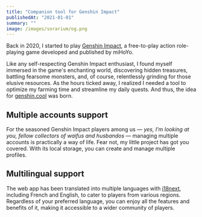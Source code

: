 ```yaml
---
title: "Companion tool for Genshin Impact"
publishedAt: "2021-01-01"
summary: ""
image: /images/sorarium/og.png
---
```


<Inner>

Back in 2020, I started to play [Genshin Impact](https://genshin.hoyoverse.com/fr/), a free-to-play action role-playing game developed and published by miHoYo.

Like any self-respecting Genshin Impact enthusiast, I found myself immersed in the game's enchanting world, discovering hidden treasures, battling fearsome monsters, and, of course, relentlessly grinding for those elusive resources. As the hours ticked away, I realized I needed a tool to optimize my farming time and streamline my daily quests. And thus, the idea for [genshin.cool](https://genshin.cool/) was born.

</Inner>

<Inner>

## Multiple accounts support

For the seasoned Genshin Impact players among us — _yes, I'm looking at you, fellow collectors of waifus and husbandos_ — managing multiple accounts is practically a way of life. Fear not, my little project has got you covered. With its local storage, you can create and manage multiple profiles.

## Multilingual support

The web app has been translated into multiple languages with [i18next](https://www.i18next.com/), including French and English, to cater to players from various regions. Regardless of your preferred language, you can enjoy all the features and benefits of it, making it accessible to a wider community of players.

</Inner>
